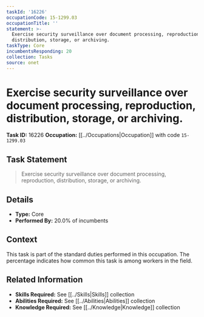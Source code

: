 ```yaml
---
taskId: '16226'
occupationCode: 15-1299.03
occupationTitle: ''
statement: >-
  Exercise security surveillance over document processing, reproduction,
  distribution, storage, or archiving.
taskType: Core
incumbentsResponding: 20
collection: Tasks
source: onet
---
```

# Exercise security surveillance over document processing, reproduction, distribution, storage, or archiving.

**Task ID:** 16226
**Occupation:** [[../Occupations|Occupation]] with code `15-1299.03`

## Task Statement

> Exercise security surveillance over document processing, reproduction, distribution, storage, or archiving.

## Details

- **Type:** Core
- **Performed By:** 20.0% of incumbents

## Context

This task is part of the standard duties performed in this occupation. The percentage indicates how common this task is among workers in the field.

## Related Information

- **Skills Required:** See [[../Skills|Skills]] collection
- **Abilities Required:** See [[../Abilities|Abilities]] collection
- **Knowledge Required:** See [[../Knowledge|Knowledge]] collection
